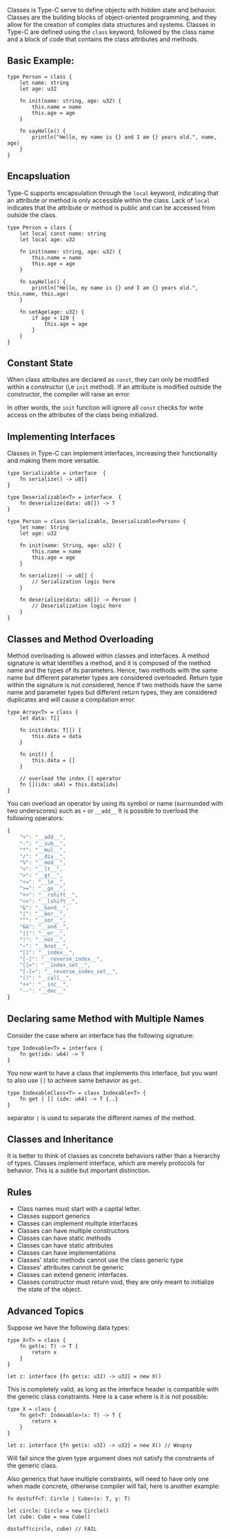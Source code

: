 Classes is Type-C serve to define objects with hidden state and behavior. Classes are the building blocks of object-oriented programming,
and they allow for the creation of complex data structures and systems. Classes in Type-C are defined using the `class` keyword,
followed by the class name and a block of code that contains the class attributes and methods.

## Basic Example:

```tc
type Person = class {
    let name: string
    let age: u32

    fn init(name: string, age: u32) {
        this.name = name
        this.age = age
    }

    fn sayHello() {
        println("Hello, my name is {} and I am {} years old.", name, age)
    }
}
```

## Encapsluation
Type-C supports encapsulation through the `local` keyword, indicating that an attribute or method is only accessible within the class.
Lack of `local` indicates that the attribute or method is public and can be accessed from outside the class.

```tc
type Person = class {
    let local const name: string
    let local age: u32

    fn init(name: string, age: u32) {
        this.name = name
        this.age = age
    }

    fn sayHello() {
        println("Hello, my name is {} and I am {} years old.", this.name, this.age)
    }

    fn setAge(age: u32) {
        if age < 120 {
            this.age = age
        }
    }
}
```
## Constant State
When class attributes are declared as `const`, they can only be modified within a constructor (i,e `init` method).
If an attribute is modified outside the constructor, the compiler will raise an error.

In other words, the `init` function will ignore all `const` checks for write access on the attributes of the class
being initialized.

## Implementing Interfaces
Classes in Type-C can implement interfaces, increasing their functionality and making them more versatile.

```tc
type Serializable = interface  {
    fn serialize() -> u8[]
}

type Deserializable<T> = interface  {
    fn deserialize(data: u8[]) -> T
}

type Person = class Serializable, Deserializable<Person> {
    let name: String
    let age: u32

    fn init(name: String, age: u32) {
        this.name = name
        this.age = age
    }

    fn serialize() -> u8[] {
        // Serialization logic here
    }

    fn deserialize(data: u8[]) -> Person {
        // Deserialization logic here
    }
}
```

## Classes and Method Overloading
Method overloading is allowed within classes and interfaces. A method signature is what identifies a method, and it is composed of the method name
and the types of its parameters. Hence, two methods with the same name but different parameter types are considered overloaded.
Return type within the signature is not considered, hence if two methods have the same name and parameter types but different return types,
they are considered duplicates and will cause a compilation error.

```tc
type Array<T> = class {
    let data: T[]

    fn init(data: T[]) {
        this.data = data
    }

    fn init() {
        this.data = []
    }

    // overload the index [] operator
    fn [](idx: u64) = this.data[idx]
}
```
You can overload an operator by using its symbol or name (surrounded with two underscores) such as `+` or `__add__`
It is possible to overload the following operators:
```ts
{
    "+": "__add__",
    "-": "__sub__",
    "*": "__mul__",
    "/": "__div__",
    "%": "__mod__",
    "<": "__lt__",
    ">": "__gt__",
    "<=": "__le__",
    ">=": "__ge__",
    ">>": "__rshift__",
    "<<": "__lshift__",
    "&": "__band__",
    "|": "__bor__",
    "^": "__xor__",
    "&&": "__and__",
    "||": "__or__",
    "!": "__not__",
    "~": "__bnot__",
    "[]": "__index__",
    "[-]": "__reverse_index__",
    "[]=": "__index_set__",
    "[-]=": "__reverse_index_set__",
    "()": "__call__",
    "++": "__inc__",
    "--": "__dec__"
}
```

## Declaring same Method with Multiple Names
Consider the case where an interface has the following signature:
```tc
type Indexable<T> = interface {
    fn get(idx: u64) -> T
}
```

You now want to have a class that implements this interface, but you want to also use `[]` to achieve same behavior as `get`.

```tc
type IndexableClass<T> = class Indexable<T> {
    fn get | [] (idx: u64) -> T {..}
}
```

separator `|` is used to separate the different names of the method.


## Classes and Inheritance
It is better to think of classes as concrete behaviors rather than a hierarchy of types.
Classes implement interface, which are merely protocols for behavior. This is a subtle but important distinction.

## Rules
- Class names must start with a capital letter.
- Classes support generics
- Classes can implement multiple interfaces
- Classes can have multiple constructors
- Classes can have static methods
- Classes can have static attributes
- Classes can have implementations
- Classes' static methods cannot use the class generic type
- Classes' attributes cannot be generic
- Classes can extend generic interfaces.
- Classes constructor must return void, they are only meant to initialize the state of the object.

## Advanced Topics

Suppose we have the following data types:

```tc
type X<T> = class {
    fn get(x: T) -> T {
        return x
    }
}

let z: interface {fn get(x: u32) -> u32} = new X()
```

This is completely valid, as long as the interface header is compatible with the generic class constraints. Here is a case where is it is not possible:

```tc
type X = class {
    fn get<T: Indexable>(x: T) -> T {
        return x
    }
}

let z: interface {fn get(x: u32) -> u32} = new X() // Woupsy
```

Will fail since the given type argument does not satisfy the constraints of the generic class.

Also generics that have multiple constraints, will need to have only one when made concrete, otherwise compiler will fail, here is another example:

```tc
fn dostuff<T: Circle | Cube>(x: T, y: T)

let circle: Circle = new Circle()
let cube: Cube = new Cube()

dostuff(circle, cube) // FAIL
```
